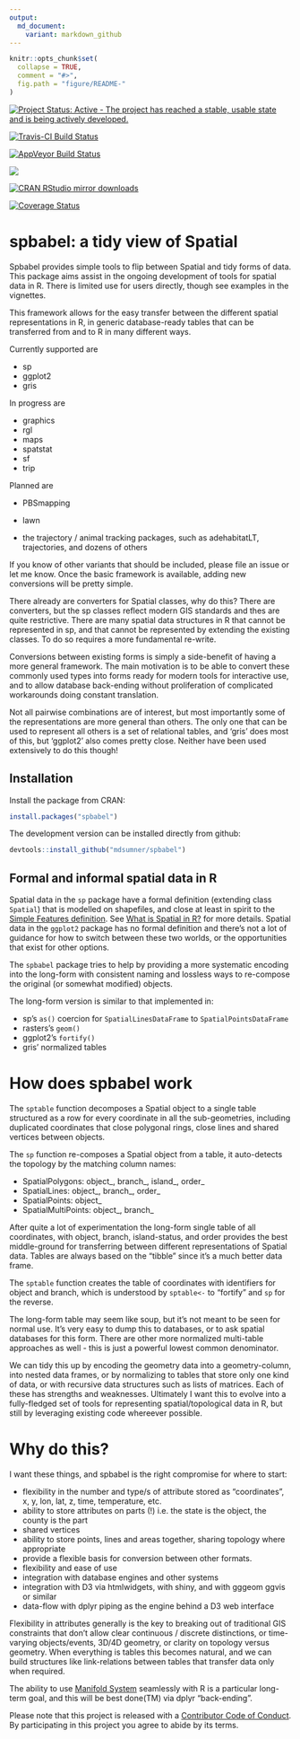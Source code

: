 ```yaml
---
output:
  md_document:
    variant: markdown_github
---
```


<!-- README.md is generated from README.Rmd. Please edit that file -->


```r
knitr::opts_chunk$set(
  collapse = TRUE,
  comment = "#>",
  fig.path = "figure/README-"
)
```

[![Project Status: Active - The project has reached a stable, usable state and is being actively developed.](http://www.repostatus.org/badges/latest/active.svg)](http://www.repostatus.org/#active)

[![Travis-CI Build Status](https://travis-ci.org/mdsumner/spbabel.svg?branch=master)](https://travis-ci.org/mdsumner/spbabel)

[![AppVeyor Build Status](https://ci.appveyor.com/api/projects/status/github/mdsumner/spbabel?branch=master&svg=true)](https://ci.appveyor.com/project/mdsumner/spbabel)

[![](http://www.r-pkg.org/badges/version/spbabel)](http://www.r-pkg.org/pkg/spbabel)

[![CRAN RStudio mirror downloads](http://cranlogs.r-pkg.org/badges/spbabel)](http://www.r-pkg.org/pkg/spbabel)

[![Coverage Status](https://img.shields.io/codecov/c/github/mdsumner/spbabel/master.svg)](https://codecov.io/github/mdsumner/spbabel?branch=master)

# spbabel: a tidy view of Spatial

Spbabel provides simple tools to flip between Spatial and tidy forms of data. This package aims assist in the ongoing development of tools for spatial data in R. There is limited use for users directly, though see examples in the vignettes. 

This framework allows for the easy transfer between the different spatial representations in R, in generic database-ready tables that can be transferred from and to R in many different ways. 

Currently supported are

* sp 
* ggplot2
* gris 

In progress are

* graphics
* rgl
* maps
* spatstat
* sf
* trip

Planned are

* PBSmapping
* lawn

* the trajectory / animal tracking packages, such as adehabitatLT, trajectories, and dozens of others

If you know of other variants that should be included, please file an issue or let me know.  Once the basic framework is available, adding new conversions will be pretty simple. 

There already are converters for Spatial classes, why do this? There are converters, but the sp classes reflect modern GIS standards and thes are quite restrictive. There are many spatial data structures in R that cannot be represented in sp, and that cannot be represented by extending the existing classes. To do so requires a more fundamental re-write. 

Conversions between existing forms is simply a side-benefit of having a more general framework. The main motivation is to be able to convert these commonly used types into forms ready for modern tools for interactive use, and to allow database back-ending without proliferation of complicated workarounds doing constant translation. 

Not all pairwise combinations are of interest, but most importantly some of the representations are more general than others. The only one that can be used to represent all others is a set of relational tables, and 'gris' does most of this, but 'ggplot2' also comes pretty close. Neither have been used extensively to do this though!



## Installation

Install the package from CRAN: 

```r
install.packages("spbabel")
```

The development version can be installed directly from github: 

```r
devtools::install_github("mdsumner/spbabel")
```

## Formal and informal spatial data in R

Spatial data in the `sp` package have a formal definition  (extending class `Spatial`) that is modelled on shapefiles, and close at least in spirit to the [Simple Features definition](https://github.com/edzer/sfr). See [What is Spatial in R?](https://github.com/mdsumner/spbabel/wiki/What-is-Spatial-in-R) for more details.  Spatial data in the `ggplot2` package has no formal definition and there's not a lot of guidance for how to switch between these two worlds, or the opportunities that exist for other options. 

The `spbabel` package tries to help by providing a more systematic encoding into the long-form with consistent naming and lossless ways to re-compose the original (or somewhat modified) objects. 

The long-form version is similar to that implemented in: 

* sp's `as()` coercion for  `SpatialLinesDataFrame` to `SpatialPointsDataFrame`
* rasters's `geom()`
* ggplot2's `fortify()`
* gris' normalized tables
 
# How does spbabel work

The `sptable` function decomposes a Spatial object to a single table structured as a row for every coordinate in all the sub-geometries, including duplicated coordinates that close polygonal rings, close lines and shared vertices between objects. 

The `sp` function re-composes a Spatial object from a table, it auto-detects the topology by the matching column names: 

* SpatialPolygons: object_, branch_, island_, order_
* SpatialLines: object_, branch_, order_
* SpatialPoints: object_
* SpatialMultiPoints: object_, branch_

After quite a lot of experimentation the long-form single table of all coordinates, with object, branch, island-status, and order provides the best middle-ground for transferring between different representations of Spatial data. Tables are always based on the "tibble" since it's a much better data frame. 

The `sptable` function creates the table of coordinates with identifiers for object and branch, which is understood by `sptable<-` to "fortify" and `sp` for the reverse. 

The long-form table may seem like soup, but it's not meant to be seen for normal use. It's very easy to dump this to databases, or to ask spatial databases for this form.  There are other more normalized multi-table approaches as well - this is just a powerful lowest common denominator. 

We can tidy this up by encoding the geometry data into a geometry-column, into nested data frames,  or by normalizing to tables that store only one kind of data, or with recursive data structures such as lists of matrices. Each of these has strengths and weaknesses. Ultimately I want this to evolve into a fully-fledged set of tools for representing spatial/topological data in R, but still by leveraging existing code whereever possible. 


# Why do this? 

I want these things, and spbabel is the right compromise for where to start: 

* flexibility in the number and type/s of attribute stored as "coordinates", x, y, lon, lat, z, time, temperature, etc.
* ability to store attributes on parts (!) i.e. the state is the object, the county is the part
* shared vertices
* ability to store points, lines and areas together, sharing topology where appropriate
* provide a flexible basis for conversion between other formats.
* flexibility and ease of use
* integration with database engines and other systems
* integration with D3 via htmlwidgets, with shiny, and with gggeom ggvis or similar
* data-flow with dplyr piping as the engine behind a D3 web interface

Flexibility in attributes generally is the key to breaking out of traditional GIS constraints that don't allow clear continuous / discrete distinctions, or time-varying objects/events, 3D/4D geometry, or clarity on topology versus geometry. When everything is tables this becomes natural, and we can build structures like link-relations between tables that transfer data only when required. 

The ability to use [Manifold System](http://www.georeference.org/doc/manifold.htm) seamlessly with R is a particular long-term goal, and this will be best done(TM) via dplyr "back-ending". 



Please note that this project is released with a [Contributor Code of Conduct](CONDUCT.md). By participating in this project you agree to abide by its terms.
